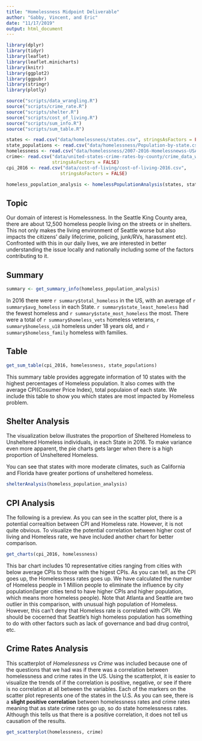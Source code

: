 ```yaml
---
title: "Homelessness Midpoint Deliverable"
author: "Gabby, Vincent, and Eric"
date: "11/17/2019"
output: html_document
---
```


```r
library(dplyr)
library(tidyr)
library(leaflet)
library(leaflet.minicharts)
library(knitr)
library(ggplot2)
library(ggpubr)
library(stringr)
library(plotly)

source("scripts/data_wrangling.R")
source("scripts/crime_rate.R")
source("scripts/shelter.R")
source("scripts/cost_of_living.R")
source("scripts/sum_info.R")
source("scripts/sum_table.R")

states <- read.csv("data/homelessness/states.csv", stringsAsFactors = FALSE)
state_populations <- read.csv("data/homelessness/Population-by-state.csv", stringsAsFactors = FALSE)
homelessness <- read.csv("data/homelessness/2007-2016-Homelessnewss-USA.csv", stringsAsFactors = FALSE)
crime<- read.csv("data/united-states-crime-rates-by-county/crime_data_w_population_and_crime_rate.csv",
                 stringsAsFactors = FALSE)
cpi_2016 <- read.csv("data/cost-of-living/cost-of-living-2016.csv",
                    stringsAsFactors = FALSE)

homeless_population_analysis <- homelessPopulationAnalysis(states, state_populations, homelessness) 
```

## Topic
Our domain of interest is Homelessness. In the Seattle King County area, there are about 12,500 homeless people living on the streets or in shelters. This not only makes the living environment of Seattle worse but also impacts the citizens’ daily life(crime, policing, junk/RVs, harassment etc). Confronted with this in our daily lives, we are interested in better understanding the issue locally and nationally including some of the factors contributing to it.

## Summary
```r
summary <- get_summary_info(homeless_population_analysis)
```
In 2016 there were `r summary$total_homeless` in the US, with an average of `r summary$avg_homeless` in each State. `r summary$state_least_homeless` had the fewest homeless and `r summary$state_most_homeless` the most.  There were a total of `r summary$homeless_vets` homeless veterans, `r summary$homeless_u18` homeless under 18 years old, and `r summary$homeless_family` homeless with families.

## Table 

```r
get_sum_table(cpi_2016, homelessness, state_populations)
```

This summary table provides aggregate information of 10 states with the highest percentages of Homeless population. It also comes with the average CPI(Cosumer Price Index), total populaion of each state. We include this table to show you which states are most impacted by Homeless problem.

## Shelter Analysis
The visualization below illustrates the proportion of Sheltered Homeless to Unsheltered Homeless individuals, in each State in 2016. To make variance even more apparent, the pie charts gets larger when there is a high proportion of Unsheltered Homeless.

You can see that states with more moderate climates, such as California and Florida have greater portions of unsheltered homeless.
```r
shelterAnalysis(homeless_population_analysis)
```

## CPI Analysis
The following is a preview. As you can see in the scatter plot, there is a potential correaltion between CPI and Homeless rate. However, it is not quite obvious. To visualize the potential correlation between higher cost of living and Homeless rate, we have included another chart for better comparison.  

```r
get_charts(cpi_2016, homelessness)
```
  
This bar chart includes 10 representative cities ranging from cities with below average CPIs to those with the higest CPIs. As you can tell, as the CPI goes up, the Homelessness rates goes up. We have calculated the number of Homeless people in 1 Million people to eliminate the influence by city population(larger cities tend to have higher CPIs and higher population, which means more homeless people). Note that Atlanta and Seattle are two outlier in this comparison, with unusual high population of Homeless. However, this can't deny that Homeless rate is correlated with CPI. We should be cocerned that Seattle's high homeless population has something to do with other factors such as lack of governance and bad drug control, etc. 

## Crime Rates Analysis
This scatterplot of *Homelessness vs Crime* was included because one of the questions that we had was if there was a correlation between homelessness and crime rates in the US. Using the scatterplot, it is easier to visualize the trends of if the correlation is positive, negative, or see if there is no correlation at all between the variables. Each of the markers on the scatter plot represents one of the states in the U.S. As you can see, there is a **slight positive correlation** between homelessness rates and crime rates meaning that as state crime rates go up, so do state homelessness rates. Although this tells us that there is a positive correlation, it does not tell us causation of the results. 
```r
get_scatterplot(homelessness, crime)
```